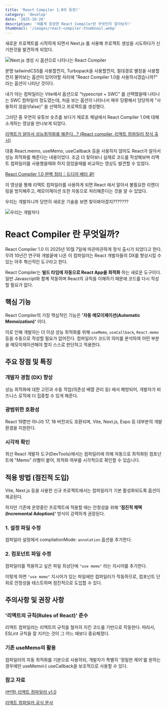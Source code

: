 ```yaml
---
title: 'React Compiler 1.0의 등장!'
category: 'develop'
date: '2025-10-28'
description: '새롭게 등장한 React Compiler란 무엇인지 알아보자!'
thumbnail: '/images/react-compiler-thumbnail.webp'
---
```


새로운 프로젝트를 시작하게 되면서 Next.js 를 사용해 프로젝트 생성을 시도하다가 신기한것을 발견하게 되었다.

![Next.js 생성 시 옵션으로 나타나는 React Compiler](/images/react-compiler-1.png)

분명 tailwindCSS를 사용할껀지, Turbopack을 사용할껀지, 절대경로 별칭을 사용할껀지 물어보는 옵션이 있어야할 자리에 "React Compiler 1.0을 사용하시겠습니까?" 라는 옵션이 나타난 것이다.

내가 아는 컴파일러는 Vite에서 옵션으로 "typescript + SWC" 를 선택했을때 나타나는 SWC 컴파일러 정도였는데, 처음 보는 옵션이 나타나서 매우 당황해서 당당하게 "사용하지 않음!(false)" 을 선택하고 프로젝트를 생성했다.

그러던 중 우연히 유튜브 숏츠를 보다가 제로초 채널에서 React Compiler 1.0에 대해 소개하는 영상을 만나보게 되었다.

<YouTube
  videoId='JVKT7z8w5q0'
  title='리액트가 알아서 성능최적화를 해준다...? (React compiler, 리액트 컴파일러 정식 출시)'
/>

[리액트가 알아서 성능최적화를 해준다...? (React compiler, 리액트 컴파일러 정식 출시)](https://youtube.com/shorts/JVKT7z8w5q0?si=fqdeVTPfRInWCMkY)

대충 React.memo, useMemo, useCallback 등을 사용하지 않아도 React가 알아서 성능 최적화를 해준다는 내용이었다. 조금 더 찾아보니 실제로 코드를 작성해보며 리액트 컴파일러를 사용했을때와 하지 않았을때를 비교하는 영상도 발견할 수 있었다.

<YouTube
  videoId='4WyLSzwRMGg'
  title='리액트가 알아서 성능최적화를 해준다...? (React compiler, 리액트 컴파일러 정식 출시)'
/>

[React Compiler 1.0 완벽 정리｜드디어 베타 끝!](https://youtu.be/4WyLSzwRMGg?si=zrW_HlS4vNeAGuHj)

이 영상을 통해 리액트 컴파일러를 사용하게 되면 React 에서 알아서 불필요한 리렌더링을 방지해주고, 메모이제이션 또한 자동으로 처리해준다는 것을 알 수 있었다.

우리는 개발자니까 당연히 새로운 기술을 보면 찾아봐야겠지???????

![우리는 개발자다](/images/react-compiler-2.png)

# React Compiler 란 무엇일까?

React Compiler 1.0 이 2025년 10월 7일에 따끈따끈하게 정식 출시가 되었다고 한다. 무려 10년간 연구와 개발끝에 나온 이 컴파일러는 React 개발자들의 DX를 향상시킬 수 있는 아주 혁신적인 도구라고 한다.

React Compiler는 **빌드 타임에 자동으로 React App을 최적화** 하는 새로운 도구이다. 일반 Javascript와 함꼐 작동하며 React의 규칙을 이해하기 때문에 코드를 다시 작성할 필요가 없다.

## 핵심 기능

React Compiler의 가장 핵심적인 기능은 **'자동 메모이제이션(Automatic Memoization)'** 이다.

이로 인해 개발자는 더 이상 성능 최적화를 위해 `useMemo`, `useCallback`, `React.memo` 등을 수동으로 작성할 필요가 없어진다. 컴파일러가 코드의 의미를 분석하여 어떤 부분을 메모이제이션해야 할지 스스로 판단하고 적용한다.

## 주요 장점 및 특징

### 개발자 경험 (DX) 향상

성능 최적화에 대한 고민과 수동 작업(의존성 배열 관리 등) 에서 해방되어, 개발자가 비즈니스 로직에 더 집중할 수 있게 해준다.

### 광범위한 호환성

React 19뿐만 아니라 17, 18 버전과도 호환되며, Vite, Next.js, Expo 등 대부분의 개발 환경을 지원한다.

### 시각적 확인

최신 React 개발자 도구(DevTools)에서는 컴파일러에 의해 자동으로 최적화된 컴포넌트에 "Memo" 라벨이 붙어, 최적화 여부를 시각적으로 확인할 수 있습니다.

## 적용 방법 (점진적 도입)

Vite, Next.js 등을 사용한 신규 프로젝트에서는 컴파일러가 기본 활성화되도록 옵션이 제공된다.

하지만 기존에 운영중인 프로젝트에 적용할 때는 안정성을 위해 **'점진적 채택(Incremental Adoption)'** 방식이 강력하게 권장된다.

### 1. 설정 파일 수정

컴파일러 설정에서 compilationMode: `annotation` 옵션을 추가한다.

### 2. 컴포넌트 파일 수정

컴파일러를 적용하고 싶은 파일 최상단에 `"use memo"` 라는 지시어를 추가한다.

이렇게 하면 `"use memo"` 지시어가 있는 파일에만 컴파일러가 작동하므로, 컴포넌트 단위로 안정성을 테스트하며 점진적으로 도입할 수 있다.

## 주의사항 및 권장 사항

### '리액트의 규칙(Rules of React)' 준수

리액트 컴파일러는 리액트의 규칙을 철저히 지킨 코드를 기반으로 작동한다. 따라서, ESLint 규칙을 잘 지키는 것이 그 어느 때보다 중요해졌다.

### 기존 useMemo의 활용

컴파일러의 자동 최적화를 기본으로 사용하되, 개발자가 특별히 '정밀한 제어'를 원하는 경우에만 useMemo나 useCallback을 보조적으로 사용할 수 있다.

### 참고 자료

[(번역) 리액트 컴파일러 v1.0](https://ykss.netlify.app/translation/react_compiler/?utm_source=substack&utm_medium=email)

[리액트 컴파일러 공식 문서](https://ko.react.dev/learn/react-compiler)
